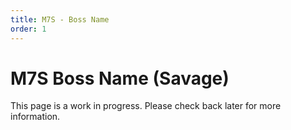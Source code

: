 ```yaml
---
title: M7S - Boss Name
order: 1
---
```


# M7S Boss Name (Savage)

This page is a work in progress. Please check back later for more information.